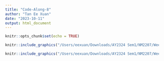```yaml
---
title: "Code-Along-8"
author: "Tan Ee Xuan"
date: "2023-10-11"
output: html_document
---
```


```r
knitr::opts_chunk$set(echo = TRUE)
```

``` r
knitr::include_graphics("/Users/eexuan/Downloads/AY2324 Sem1/NM2207/Week-8/code_along/code_along_8_img1.png")
```

``` r
knitr::include_graphics("/Users/eexuan/Downloads/AY2324 Sem1/NM2207/Week-8/code_along/code_along_8_img2.png")
```